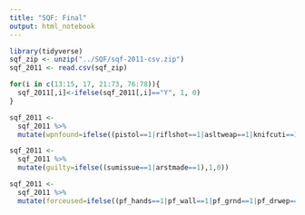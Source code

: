 ```yaml
---
title: "SQF: Final"
output: html_notebook
---
```


```r
library(tidyverse)
sqf_zip <- unzip("../SQF/sqf-2011-csv.zip")
sqf_2011 <- read.csv(sqf_zip) 

for(i in c(13:15, 17, 21:73, 76:78)){
  sqf_2011[,i]<-ifelse(sqf_2011[,i]=="Y", 1, 0)
}

sqf_2011 <- 
  sqf_2011 %>%
  mutate(wpnfound=ifelse((pistol==1|riflshot==1|asltweap==1|knifcuti==1|machgun==1|othrweap==1),1,0))

sqf_2011 <- 
  sqf_2011 %>%
  mutate(guilty=ifelse((sumissue==1|arstmade==1),1,0))

sqf_2011 <- 
  sqf_2011 %>%
  mutate(forceused=ifelse((pf_hands==1|pf_wall==1|pf_grnd==1|pf_drwep==1|pf_ptwep==1|pf_baton==1|pf_hcuff==1|pf_pepsp==1|pf_other==1),1,0))
```

